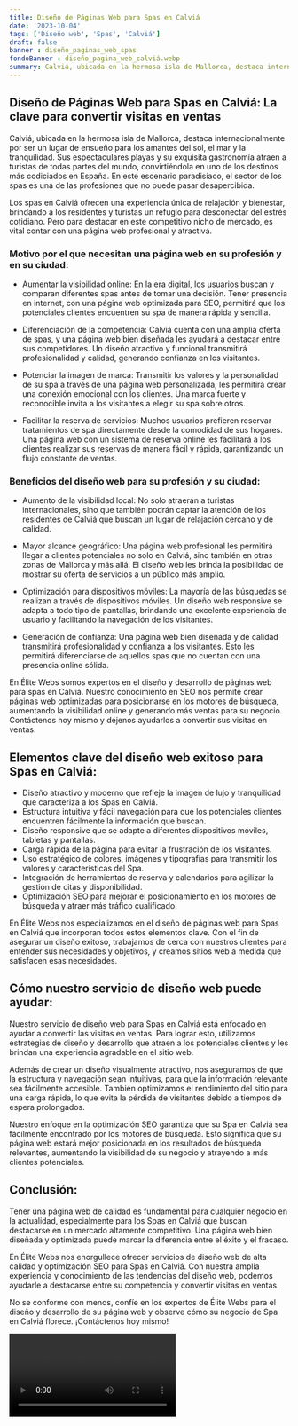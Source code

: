 ```yaml
---
title: Diseño de Páginas Web para Spas en Calviá
date: '2023-10-04'
tags: ['Diseño web', 'Spas', 'Calviá']
draft: false
banner : diseño_paginas_web_spas
fondoBanner : diseño_pagina_web_calviá.webp
summary: Calviá, ubicada en la hermosa isla de Mallorca, destaca internacionalmente por ser un lugar de ensueño para los amantes del sol, el mar y la tranquilidad. Sus espectaculares playas y su exquisita gastronomía atraen a turistas de todas partes del mundo, convirtiéndola en uno de los destinos más codiciados en España. En este escenario paradisíaco, el sector de los spas es una de las profesiones que no puede pasar desapercibida. 
---
```


## Diseño de Páginas Web para Spas en Calviá: La clave para convertir visitas en ventas

Calviá, ubicada en la hermosa isla de Mallorca, destaca internacionalmente por ser un lugar de ensueño para los amantes del sol, el mar y la tranquilidad. Sus espectaculares playas y su exquisita gastronomía atraen a turistas de todas partes del mundo, convirtiéndola en uno de los destinos más codiciados en España. En este escenario paradisíaco, el sector de los spas es una de las profesiones que no puede pasar desapercibida. 

Los spas en Calviá ofrecen una experiencia única de relajación y bienestar, brindando a los residentes y turistas un refugio para desconectar del estrés cotidiano. Pero para destacar en este competitivo nicho de mercado, es vital contar con una página web profesional y atractiva. 

### Motivo por el que necesitan una página web en su profesión y en su ciudad:

- Aumentar la visibilidad online: En la era digital, los usuarios buscan y comparan diferentes spas antes de tomar una decisión. Tener presencia en internet, con una página web optimizada para SEO, permitirá que los potenciales clientes encuentren su spa de manera rápida y sencilla.

- Diferenciación de la competencia: Calviá cuenta con una amplia oferta de spas, y una página web bien diseñada les ayudará a destacar entre sus competidores. Un diseño atractivo y funcional transmitirá profesionalidad y calidad, generando confianza en los visitantes.

- Potenciar la imagen de marca: Transmitir los valores y la personalidad de su spa a través de una página web personalizada, les permitirá crear una conexión emocional con los clientes. Una marca fuerte y reconocible invita a los visitantes a elegir su spa sobre otros.

- Facilitar la reserva de servicios: Muchos usuarios prefieren reservar tratamientos de spa directamente desde la comodidad de sus hogares. Una página web con un sistema de reserva online les facilitará a los clientes realizar sus reservas de manera fácil y rápida, garantizando un flujo constante de ventas.

### Beneficios del diseño web para su profesión y su ciudad:

- Aumento de la visibilidad local: No solo atraerán a turistas internacionales, sino que también podrán captar la atención de los residentes de Calviá que buscan un lugar de relajación cercano y de calidad.

- Mayor alcance geográfico: Una página web profesional les permitirá llegar a clientes potenciales no solo en Calviá, sino también en otras zonas de Mallorca y más allá. El diseño web les brinda la posibilidad de mostrar su oferta de servicios a un público más amplio.

- Optimización para dispositivos móviles: La mayoría de las búsquedas se realizan a través de dispositivos móviles. Un diseño web responsive se adapta a todo tipo de pantallas, brindando una excelente experiencia de usuario y facilitando la navegación de los visitantes.

- Generación de confianza: Una página web bien diseñada y de calidad transmitirá profesionalidad y confianza a los visitantes. Esto les permitirá diferenciarse de aquellos spas que no cuentan con una presencia online sólida.

En Élite Webs somos expertos en el diseño y desarrollo de páginas web para spas en Calviá. Nuestro conocimiento en SEO nos permite crear páginas web optimizadas para posicionarse en los motores de búsqueda, aumentando la visibilidad online y generando más ventas para su negocio. Contáctenos hoy mismo y déjenos ayudarlos a convertir sus visitas en ventas.

<GifSeo />

<Cta />

## Elementos clave del diseño web exitoso para Spas en Calviá:

- Diseño atractivo y moderno que refleje la imagen de lujo y tranquilidad que caracteriza a los Spas en Calviá.
- Estructura intuitiva y fácil navegación para que los potenciales clientes encuentren fácilmente la información que buscan.
- Diseño responsive que se adapte a diferentes dispositivos móviles, tabletas y pantallas.
- Carga rápida de la página para evitar la frustración de los visitantes.
- Uso estratégico de colores, imágenes y tipografías para transmitir los valores y características del Spa.
- Integración de herramientas de reserva y calendarios para agilizar la gestión de citas y disponibilidad.
- Optimización SEO para mejorar el posicionamiento en los motores de búsqueda y atraer más tráfico cualificado.

En Élite Webs nos especializamos en el diseño de páginas web para Spas en Calviá que incorporan todos estos elementos clave. Con el fin de asegurar un diseño exitoso, trabajamos de cerca con nuestros clientes para entender sus necesidades y objetivos, y creamos sitios web a medida que satisfacen esas necesidades.

## Cómo nuestro servicio de diseño web puede ayudar:

Nuestro servicio de diseño web para Spas en Calviá está enfocado en ayudar a convertir las visitas en ventas. Para lograr esto, utilizamos estrategias de diseño y desarrollo que atraen a los potenciales clientes y les brindan una experiencia agradable en el sitio web.

Además de crear un diseño visualmente atractivo, nos aseguramos de que la estructura y navegación sean intuitivas, para que la información relevante sea fácilmente accesible. También optimizamos el rendimiento del sitio para una carga rápida, lo que evita la pérdida de visitantes debido a tiempos de espera prolongados.

Nuestro enfoque en la optimización SEO garantiza que su Spa en Calviá sea fácilmente encontrado por los motores de búsqueda. Esto significa que su página web estará mejor posicionada en los resultados de búsqueda relevantes, aumentando la visibilidad de su negocio y atrayendo a más clientes potenciales.

## Conclusión:

Tener una página web de calidad es fundamental para cualquier negocio en la actualidad, especialmente para los Spas en Calviá que buscan destacarse en un mercado altamente competitivo. Una página web bien diseñada y optimizada puede marcar la diferencia entre el éxito y el fracaso.

En Élite Webs nos enorgullece ofrecer servicios de diseño web de alta calidad y optimización SEO para Spas en Calviá. Con nuestra amplia experiencia y conocimiento de las tendencias del diseño web, podemos ayudarle a destacarse entre su competencia y convertir visitas en ventas.

No se conforme con menos, confíe en los expertos de Élite Webs para el diseño y desarrollo de su página web y observe cómo su negocio de Spa en Calviá florece. ¡Contáctenos hoy mismo!

<Video />

<CtaBot job='Spas' city='Calviá'/>

<Gmaps query='Calviá+españa+maps' />